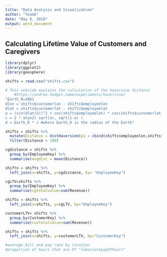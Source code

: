 ```yaml
---
title: "Data Analysis and Visualization"
author: "Team5"
date: "May 6, 2018"
output: word_document
---
```



## Calculating Lifetime Value of Customers and Caregivers
```r
library(dplyr)
library(ggplot2)
library(geosphere)

shifts = read.csv("shifts.csv")

# This webside explains the calculation of the haversine distance
    #https://andrew.hedges.name/experiments/haversine/
"Earth_R=3961
dlon = shifts$customerlon - shifts$employeelon 
dlat = shifts$customerlat - shifts$employeelat 
a = (sin(dlat/2))^2 + cos(shifts$employeelat) * cos(shifts$customerlat) * (sin(dlon/2))^2 
c = 2 * atan2( sqrt(a), sqrt(1-a) ) 
d = Earth_R * c #where Earth_R is the radius of the Earth"

shifts = shifts %>% 
  mutate(Distance = distHaversine(p1 = cbind(shifts$employeelon,shifts$employeelat),                                  p2=cbind(shifts$customerlon,shifts$customerlat))*0.000621371) %>%
  filter(Distance < 100)

cgdistance = shifts %>%
  group_by(EmployeeKey) %>%
  summarise(avgdist = mean(Distance))

shifts = shifts %>%
  left_join(x=shifts, y=cgdistance, by= "EmployeeKey")

cgLTV=shifts %>%
  group_by(EmployeeKey) %>%
  summarise(cgtotalvalue=sum(Revenue))

shifts = shifts %>%
  left_join(x=shifts, y=cgLTV, by="EmployeeKey")

customerLTV= shifts %>%
  group_by(CustomerKey) %>%
  summarise(custotalvalue=sum(Revenue))

shifts = shifts %>%
  left_join(x=shifts, y=customerLTV, by="CustomerKey")

#average bill and pay rate by location
#proportion of hours that are OT "laborcostpayOThours"


```
